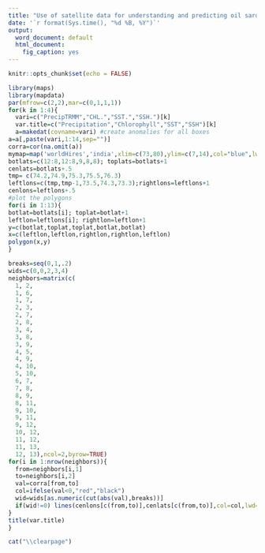 ```yaml
---
title: "Use of satellite data for understanding and predicting oil sardine (*Sardinella longiceps*) catch variability along the southwest coast of India"
date: '`r format(Sys.time(), "%d %B, %Y")`'
output:
  word_document: default
  html_document:
    fig_caption: yes
---
```


```r
knitr::opts_chunk$set(echo = FALSE)
```

```r
library(maps)
library(mapdata)
par(mfrow=c(2,2),mar=c(0,1,1,1))
for(k in 1:4){
  vari=c("PrecipTRMM","CHL.","SST.","SSH.")[k]
  var.title=c("Precipitation","Chlorophyll","SST","SSH")[k]
  a=makedat(covname=vari) #create anomalies for all boxes
a=a[,paste(vari,1:14,sep="")]
corra=cor(na.omit(a))
mymap=map('worldHires','india',xlim=c(73,80),ylim=c(7,14),col="blue",lwd=2)
botlats=c(12:8,12:8,9,8,8); toplats=botlats+1
cenlats=botlats+.5
tmp= c(74.2,74.9,75.3,75.5,76.3)     
leftlons=c(tmp,tmp-1,73.5,74.3,73.3);rightlons=leftlons+1
cenlons=leftlons+.5
#plot the polygons
for(i in 1:13){
botlat=botlats[i]; toplat=botlat+1
leftlon=leftlons[i]; rightlon=leftlon+1
y=c(botlat,toplat,toplat,botlat,botlat)
x=c(leftlon,leftlon,rightlon,rightlon,leftlon)
polygon(x,y)
}

breaks=seq(0,1,.2)
wids=c(0,0,2,3,4)
neighbors=matrix(c(
  1, 2, 
  1, 6,
  1, 7,
  2, 3,
  2, 7,
  2, 8,
  3, 4,
  3, 8,
  3, 9,
  4, 5,
  4, 9,
  4, 10,
  5, 10,
  6, 7,
  7, 8,
  8, 9,
  8, 11,
  9, 10,
  9, 11,
  9, 12,
  10, 12,
  11, 12,
  11, 13,
  12, 13),ncol=2,byrow=TRUE) 
for(i in 1:nrow(neighbors)){
  from=neighbors[i,1]
  to=neighbors[i,2]
  val=corra[from,to]
  col=ifelse(val<0,"red","black")
  wid=wids[as.numeric(cut(abs(val),breaks))]
  if(wid!=0) lines(cenlons[c(from,to)],cenlats[c(from,to)],col=col,lwd=wid)
}
title(var.title)
}
```



```r
cat("\\clearpage")
```

